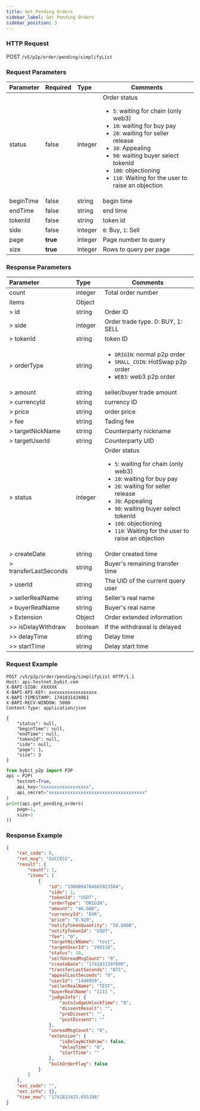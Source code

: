 ```yaml
---
title: Get Pending Orders
sidebar_label: Get Pending Orders
sidebar_position: 3
---
```


### HTTP Request
POST `/v5/p2p/order/pending/simplifyList`

### Request Parameters
| Parameter | Required | Type | Comments|
|:----- |:-------|:-----|------ |
|status|false|integer|Order status <ul><li>`5`: waiting for chain (only web3)</li><li>`10`: waiting for buy pay</li><li>`20`: waiting for seller release</li><li>`30`: Appealing</li><li>`90`: waiting buyer select tokenId</li><li>`100`: objectioning</li><li>`110`: Waiting for the user to raise an objection</li></ul>|
|beginTime|false|string|begin time|
|endTime|false|string|end time|
|tokenId|false|string|token id|
|side|false|integer|`0`: Buy, `1`: Sell|
|page|**true**|integer|Page number to query|
|size|**true**|integer|Rows to query per page|

### Response Parameters
| Parameter | Type | Comments|
|:----- |:-----|----- |
|count |integer |Total order number |
|items |Object ||
|> id|string|Order ID|
|> side|integer|Order trade type. 0: BUY, 1: SELL|
|> tokenId|string|token ID|
|> orderType|string|<ul><li>`ORIGIN`: normal p2p order</li><li>`SMALL_COIN`: HotSwap p2p order</li><li>`WEB3`: web3 p2p order</li></ul>|
|> amount|string|seller/buyer trade amount|
|> currencyId|string|currency ID|
|> price|string|order price|
|> fee|string|Tading fee|
|> targetNickName|string|Counterparty nickname|
|> targetUserId|string|Counterparty UID|
|> status|integer|Order status <ul><li>`5`: waiting for chain (only web3)</li><li>`10`: waiting for buy pay</li><li>`20`: waiting for seller release</li><li>`30`: Appealing</li><li>`90`: waiting buyer select tokenId</li><li>`100`: objectioning</li><li>`110`: Waiting for the user to raise an objection</li></ul>|
|> createDate|string|Order created time|
|> transferLastSeconds|string|Buyer's remaining transfer time|
|> userId|string|The UID of the current query user|
|> sellerRealName|string|Seller's real name|
|> buyerRealName|string|Buyer's real name|
|> Extension|Object|Order extended information|
|>> isDelayWithdraw|boolean|If the withdrawal is delayed|
|>> delayTime|string|Delay time|
|>> startTime|string|Delay start time|

### Request Example

<Tabs groupId="programming-languages">
<TabItem value="http" label="HTTP">

```http
POST /v5/p2p/order/pending/simplifyList HTTP/1.1
Host: api-testnet.bybit.com
X-BAPI-SIGN: XXXXXX
X-BAPI-API-KEY: xxxxxxxxxxxxxxxxxx
X-BAPI-TIMESTAMP: 1741831424861
X-BAPI-RECV-WINDOW: 5000
Content-Type: application/json

{
    "status": null,
    "beginTime": null,
    "endTime": null,
    "tokenId": null,
    "side": null,
    "page": 1,
    "size": 3
}
```

</TabItem>
<TabItem value="python" label="Python">

```python
from bybit_p2p import P2P
api = P2P(
    testnet=True,
    api_key="xxxxxxxxxxxxxxxxxx",
    api_secret="xxxxxxxxxxxxxxxxxxxxxxxxxxxxxxxxxxxx"
)
print(api.get_pending_orders(
    page=1,
    size=3
))
```

</TabItem>
</Tabs>

### Response Example

```json
{
    "ret_code": 0,
    "ret_msg": "SUCCESS",
    "result": {
        "count": 1,
        "items": [
            {
                "id": "1900004704665923584",
                "side": 1,
                "tokenId": "USDT",
                "orderType": "ORIGIN",
                "amount": "46.000",
                "currencyId": "EUR",
                "price": "0.920",
                "notifyTokenQuantity": "50.0000",
                "notifyTokenId": "USDT",
                "fee": "0",
                "targetNickName": "test",
                "targetUserId": "290118",
                "status": 10,
                "selfUnreadMsgCount": "0",
                "createDate": "1741831397000",
                "transferLastSeconds": "871",
                "appealLastSeconds": "0",
                "userId": "1448939",
                "sellerRealName": "TEST",
                "buyerRealName": "1111 ",
                "judgeInfo": {
                    "autoJudgeUnlockTime": "0",
                    "dissentResult": "",
                    "preDissent": "",
                    "postDissent": ""
                },
                "unreadMsgCount": "0",
                "extension": {
                    "isDelayWithdraw": false,
                    "delayTime": "0",
                    "startTime": ""
                },
                "bulkOrderFlag": false
            }
        ]
    },
    "ext_code": "",
    "ext_info": {},
    "time_now": "1741831425.655198"
}
```
